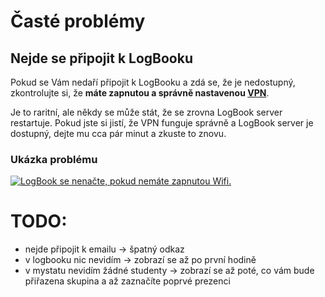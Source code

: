# Časté problémy

## Nejde se připojit k LogBooku
Pokud se Vám nedaří připojit k LogBooku a zdá se, že je nedostupný, zkontrolujte si, že **máte zapnutou a správně nastavenou [VPN](vpn)**. 

Je to raritní, ale někdy se může stát, že se zrovna LogBook server restartuje. Pokud jste si jistí, že VPN funguje správně a LogBook server je dostupný, dejte mu cca pár minut a zkuste to znovu.

### Ukázka problému
<a href="/images/chrome-error.png" title="LogBook se nenačte, pokud nemáte zapnutou Wifi.">
  <picture>
    <source srcset="/images/chrome-error.avif" type="image/avif" />
    <source srcset="/images/chrome-error.webp" type="image/webp" />
    <img src="/images/chrome-error.png" alt="LogBook se nenačte, pokud nemáte zapnutou Wifi." />
  </picture>
</a>

# TODO: 
* nejde připojit k emailu -> špatný odkaz
* v logbooku nic nevidím -> zobrazí se až po první hodině
* v mystatu nevidím žádné studenty -> zobrazí se až poté, co vám bude přiřazena skupina a až zaznačíte poprvé prezenci


